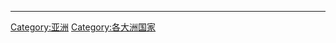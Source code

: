 {{Catnav|頁面分類|地理|国家|各大洲國家}}
{{Catnav|頁面分類|各主題頁面分類|按大洲分类|各大洲國家}}
----
{{Commonscat|Countries of Asia}}

{{Template:defaultsort 部首筆劃數| {{PAGENAME}} }}
[[Category:亚洲|Category:亚洲]]
[[Category:各大洲国家|Category:各大洲国家]]